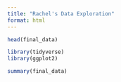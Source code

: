 ```yaml
---
title: "Rachel's Data Exploration"
format: html
---
```



```r
head(final_data)
```
```r
library(tidyverse)
library(ggplot2)
```
```r
summary(final_data)
```
```r

```

